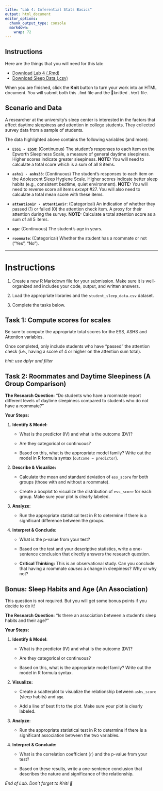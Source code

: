```yaml
---
title: "Lab 4: Inferential Stats Basics"
output: html_document
editor_options: 
  chunk_output_type: console
  markdown: 
    wrap: 72
---
```


## Instructions

Here are the things that you will need for this lab:

-   <a href="/files/_lab-rmd/lab-4_intro-infer.Rmd" download="lab-4_intro-infer.Rmd">Download
    Lab 4 (.Rmd)</a>
-   <a href="/files/data/Sleep_Data.csv" download="Sleep_Data.csv">Download
    Sleep Data (.csv)</a>

When you are finished, click the **Knit** button to turn your work into
an HTML document. You will submit both this `.Rmd` file and the
🧶knitted `.html` file.

## Scenario and Data

A researcher at the university's sleep center is interested in the
factors that affect daytime sleepiness and attention in college
students. They collected survey data from a sample of students.

The data highlighted above contains the following variables (and more):

-   **`ESS1 - ESS8`**: (Continuous) The student's responses to each item
    on the Epworth Sleepiness Scale, a measure of general daytime
    sleepiness. Higher scores indicate greater sleepiness. **NOTE:** You
    will need to calculate a total score which is a sum of all 8 items.

-   **`ashs1 - ashs33`**: (Continuous) The student's responses to each
    item on the Adolescent Sleep Hygiene Scale. Higher scores indicate
    better sleep habits (e.g., consistent bedtime, quiet environment).
    **NOTE:** You will need to reverse score all items *except* #27. You
    will also need to calculate a total mean score with these items.

-   **`attention1r - attention5r`**: (Categorical) An indication of
    whether they passed (1) or failed (0) the attention check item. A
    proxy for their attention during the survey. **NOTE:** Calculate a
    total attention score as a sum of all 5 items.

-   **`age`**: (Continuous) The student's age in years.

-   **`roommate`**: (Categorical) Whether the student has a roommate or
    not ("Yes", "No").

------------------------------------------------------------------------

# Instructions

1.  Create a new R Markdown file for your submission. Make sure it is
    well-organized and includes your code, output, and written answers.

2.  Load the appropriate libraries and the `student_sleep_data.csv`
    dataset.

3.  Complete the tasks below.

## Task 1: Compute scores for scales

Be sure to compute the appropriate total scores for the ESS, ASHS and
Attention variables.

Once completed, only include students who have "passed" the attention
check (i.e., having a score of 4 or higher on the attention sum total).

*hint: use dplyr and filter*

## Task 2: Roommates and Daytime Sleepiness (A Group Comparison)

**The Research Question:** "Do students who have a roommate report
different levels of daytime sleepiness compared to students who do not
have a roommate?"

**Your Steps:**

1.  **Identify & Model:**

    -   What is the predictor (IV) and what is the outcome (DV)?

    -   Are they categorical or continuous?

    -   Based on this, what is the appropriate model family? Write out
        the model in R formula syntax (`outcome ~ predictor`).

2.  **Describe & Visualize:**

    -   Calculate the mean and standard deviation of `ess_score` for
        both groups (those with and without a roommate).

    -   Create a boxplot to visualize the distribution of `ess_score`
        for each group. Make sure your plot is clearly labeled.

3.  **Analyze:**

    -   Run the appropriate statistical test in R to determine if there
        is a significant difference between the groups.

4.  **Interpret & Conclude:**

    -   What is the p-value from your test?

    -   Based on the test and your descriptive statistics, write a
        one-sentence conclusion that directly answers the research
        question.

    -   **Critical Thinking:** This is an observational study. Can you
        conclude that having a roommate *causes* a change in sleepiness?
        Why or why not?

## Bonus: Sleep Habits and Age (An Association)

This question is not required. But you will get some bonus points if you
decide to do it!

**The Research Question:** "Is there an association between a student's
sleep habits and their age?"

**Your Steps:**

1.  **Identify & Model:**

    -   What is the predictor (IV) and what is the outcome (DV)?

    -   Are they categorical or continuous?

    -   Based on this, what is the appropriate model family? Write out
        the model in R formula syntax.

2.  **Visualize:**

    -   Create a scatterplot to visualize the relationship between
        `ashs_score` (sleep habits) and `age`.

    -   Add a line of best fit to the plot. Make sure your plot is
        clearly labeled.

3.  **Analyze:**

    -   Run the appropriate statistical test in R to determine if there
        is a significant association between the two variables.

4.  **Interpret & Conclude:**

    -   What is the correlation coefficient (`r`) and the p-value from
        your test?

    -   Based on these results, write a one-sentence conclusion that
        describes the nature and significance of the relationship.

*End of Lab. Don't forget to Knit! 🧶*
